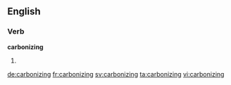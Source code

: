 ==English==

===Verb===
'''carbonizing'''

# {{present participle of|carbonize}}

[[de:carbonizing]]
[[fr:carbonizing]]
[[sv:carbonizing]]
[[ta:carbonizing]]
[[vi:carbonizing]]